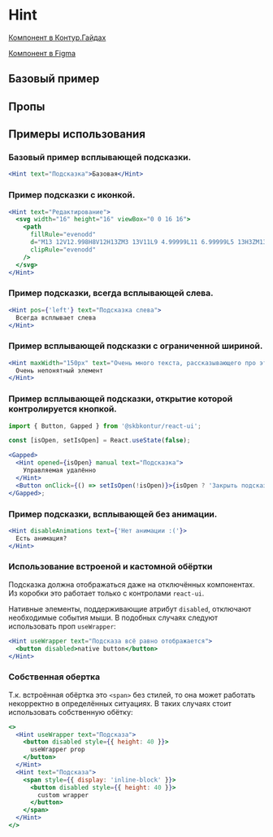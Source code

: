 
<Meta of={HintStories} />

# Hint

[Компонент в Контур.Гайдах](https://guides.kontur.ru/components/popup-elements/hint/)

[Компонент в Figma](https://www.figma.com/file/87ScqxPzJpF9DcVBNYWOjM/%E2%9A%A1-Kontur-UI-Modern-Layout?node-id=230%3A5154)

<Description />

## Базовый пример

<Primary />

## Пропы

<Controls />

## Примеры использования

### Базовый пример всплывающей подсказки.

```jsx harmony
<Hint text="Подсказка">Базовая</Hint>
```

### Пример подсказки с иконкой.

```jsx harmony
<Hint text="Редактирование">
  <svg width="16" height="16" viewBox="0 0 16 16">
    <path
      fillRule="evenodd"
      d="M13 12V12.998H8V12H13ZM3 13V11L9 4.99999L11 6.99999L5 13H3ZM13 5L11.5 6.5L9.5 4.5L11 3L13 5Z"
      clipRule="evenodd"
    />
  </svg>
</Hint>
```

### Пример подсказки, всегда всплывающей слева.

```jsx harmony
<Hint pos={'left'} text="Подсказка слева">
  Всегда всплывает слева
</Hint>
```

### Пример всплывающей подсказки с ограниченной шириной.

```jsx harmony
<Hint maxWidth="150px" text="Очень много текста, рассказывающего про этот очень непонятный элемент">
  Очень непонятный элемент
</Hint>
```

### Пример всплывающей подсказки, открытие которой контролируется кнопкой.

```jsx harmony
import { Button, Gapped } from '@skbkontur/react-ui';

const [isOpen, setIsOpen] = React.useState(false);

<Gapped>
  <Hint opened={isOpen} manual text="Подсказка">
    Управляемая удалённо
  </Hint>
  <Button onClick={() => setIsOpen(!isOpen)}>{isOpen ? 'Закрыть подсказку' : 'Открыть подсказку'}</Button>
</Gapped>;
```

### Пример подсказки, всплывающей без анимации.

```jsx harmony
<Hint disableAnimations text={'Нет анимации :('}>
  Есть анимация?
</Hint>
```

### Использование встроеной и кастомной обёртки

Подсказка должна отображаться даже на отключённых компонентах. Из коробки это работает только с контролами `react-ui`.

Нативные элементы, поддерживающие атрибут `disabled`, отключают необходимые события мыши.
В подобных случаях следуют использовать проп `useWrapper`:

```jsx harmony
<Hint useWrapper text="Подсказа всё равно отображается">
  <button disabled>native button</button>
</Hint>
```

### Собственная обертка

Т.к. встроённая обёртка это `<span>` без стилей, то она может работать некорректно в определённых ситуациях.
В таких случаях стоит использовать собственную обётку:

```jsx harmony
<>
  <Hint useWrapper text="Подсказа">
    <button disabled style={{ height: 40 }}>
      useWrapper prop
    </button>
  </Hint>
  <Hint text="Подсказа">
    <span style={{ display: 'inline-block' }}>
      <button disabled style={{ height: 40 }}>
        custom wrapper
      </button>
    </span>
  </Hint>
</>
```

